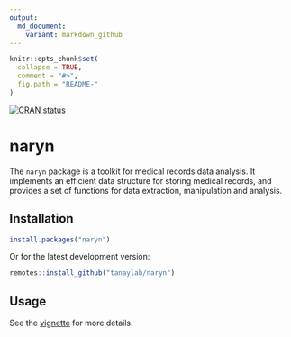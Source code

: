 ```yaml
---
output:
  md_document:
    variant: markdown_github
---
```


```r
knitr::opts_chunk$set(
  collapse = TRUE,
  comment = "#>",
  fig.path = "README-"
)
```

<!-- badges: start -->
[![CRAN status](https://www.r-pkg.org/badges/version/naryn)](https://CRAN.R-project.org/package=naryn)
<!-- badges: end -->

# naryn

The `naryn` package is a toolkit for medical records data analysis. It implements an efficient data structure for storing medical records, and provides a set of functions for data extraction, manipulation and analysis. 

## Installation

```r
install.packages("naryn")
```

Or for the latest development version:

```r
remotes::install_github("tanaylab/naryn")
```

## Usage

See the [vignette](https://tanaylab.github.io/naryn/articles/naryn.html) for more details.